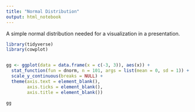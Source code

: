 ```yaml
---
title: "Normal Distribution"
output: html_notebook
---
```


A simple normal distribution needed for a visualization in a presentation.

```r
library(tidyverse)
library(cowplot)


gg <- ggplot(data = data.frame(x = c(-3, 3)), aes(x)) +
  stat_function(fun = dnorm, n = 101, args = list(mean = 0, sd = 1)) + ylab("") +
  scale_y_continuous(breaks = NULL) +
  theme(axis.text = element_blank(),
        axis.ticks = element_blank(),
        axis.title = element_blank())

gg


```

